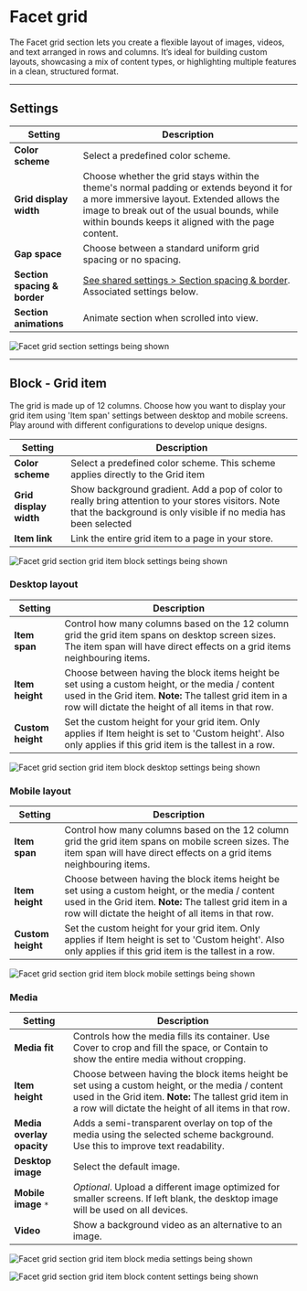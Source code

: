 # Facet grid

The Facet grid section lets you create a flexible layout of images, videos, and text arranged in rows and columns. It’s ideal for building custom layouts, showcasing a mix of content types, or highlighting multiple features in a clean, structured format.

---

## Settings

| Setting               | Description                                                                 |
|------------------------|-----------------------------------------------------------------------------|
| **Color scheme**         | Select a predefined color scheme. |
| **Grid display width**         | Choose whether the grid stays within the theme's normal padding or extends beyond it for a more immersive layout. Extended allows the image to break out of the usual bounds, while within bounds keeps it aligned with the page content. |
| **Gap space**         | Choose between a standard uniform grid spacing or no spacing. |
| **Section spacing & border**     | [See shared settings > Section spacing & border](#spacing-and-border). Associated settings below.                    |
| **Section animations**     | Animate section when scrolled into view.                    |

![Facet grid section settings being shown](./img/facet-grid-1-settings.gif)


---


<SharedSettings />


<SpacingAndBorder />

## Block - Grid item

The grid is made up of 12 columns. Choose how you want to display your grid item using 'Item span' settings between desktop and mobile screens. Play around with different configurations to develop unique designs.

| Setting               | Description                                                                 |
|------------------------|-----------------------------------------------------------------------------|
| **Color scheme**         | Select a predefined color scheme. This scheme applies directly to the Grid item |
| **Grid display width**         | Show background gradient. Add a pop of color to really bring attention to your stores visitors. Note that the background is only visible if no media has been selected |
| **Item link**         | Link the entire grid item to a page in your store. |

![Facet grid section grid item block settings being shown](./img/facet-grid-2-block-settings.gif)

### Desktop layout
| Setting               | Description                                                                 |
|------------------------|-----------------------------------------------------------------------------|
| **Item span**         | Control how many columns based on the 12 column grid the grid item spans on desktop screen sizes. The item span will have direct effects on a grid items neighbouring items. |
| **Item height**         | Choose between having the block items height be set using a custom height, or the media / content used in the Grid item. **Note:** The tallest grid item in a row will dictate the height of all items in that row.  |
| **Custom height**         | Set the custom height for your grid item. Only applies if Item height is set to 'Custom height'. Also only applies if this grid item is the tallest in a row. |                |

![Facet grid section grid item block desktop settings being shown](./img/facet-grid-3-block-desktop.gif)

### Mobile layout
| Setting               | Description                                                                 |
|------------------------|-----------------------------------------------------------------------------|
| **Item span**         | Control how many columns based on the 12 column grid the grid item spans on mobile screen sizes. The item span will have direct effects on a grid items neighbouring items. |
| **Item height**         | Choose between having the block items height be set using a custom height, or the media / content used in the Grid item. **Note:** The tallest grid item in a row will dictate the height of all items in that row.  |
| **Custom height**         | Set the custom height for your grid item. Only applies if Item height is set to 'Custom height'. Also only applies if this grid item is the tallest in a row. |                |

![Facet grid section grid item block mobile settings being shown](./img/facet-grid-4-block-mobile.gif)

### Media
| Setting               | Description                                                                 |
|------------------------|-----------------------------------------------------------------------------|
| **Media fit**         | Controls how the media fills its container. Use Cover to crop and fill the space, or Contain to show the entire media without cropping. |
| **Item height**         | Choose between having the block items height be set using a custom height, or the media / content used in the Grid item. **Note:** The tallest grid item in a row will dictate the height of all items in that row.  |
| **Media overlay opacity**| Adds a semi-transparent overlay on top of the media using the selected scheme background. Use this to improve text readability. |
| **Desktop image**        | Select the default image. |
| **Mobile image** `*`         | _Optional_. Upload a different image optimized for smaller screens. If left blank, the desktop image will be used on all devices. |
| **Video**        | Show a background video as an alternative to an image. |

![Facet grid section grid item block media settings being shown](./img/facet-grid-5-block-media.gif)


<OverlayContent />

![Facet grid section grid item block content settings being shown](./img/facet-grid-6-block-content.gif)


<NestedBlocks />
